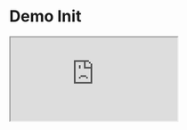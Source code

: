 # Demo Init

<iframe
  src="https://stackblitz.com/fork/github/jycouet/kitql/tree/main/examples/demo-init?title=KitQL%20Demo%202"
  className="aspect-[4/3]"
/>

<br />

<a
  target="_blank"
  href="https://stackblitz.com/fork/github/jycouet/kitql/tree/main/examples/demo-init?title=KitQL%20Demo%202"
>
  <img src="https://developer.stackblitz.com/img/open_in_stackblitz.svg" alt="Open in StackBlitz" />
</a>
